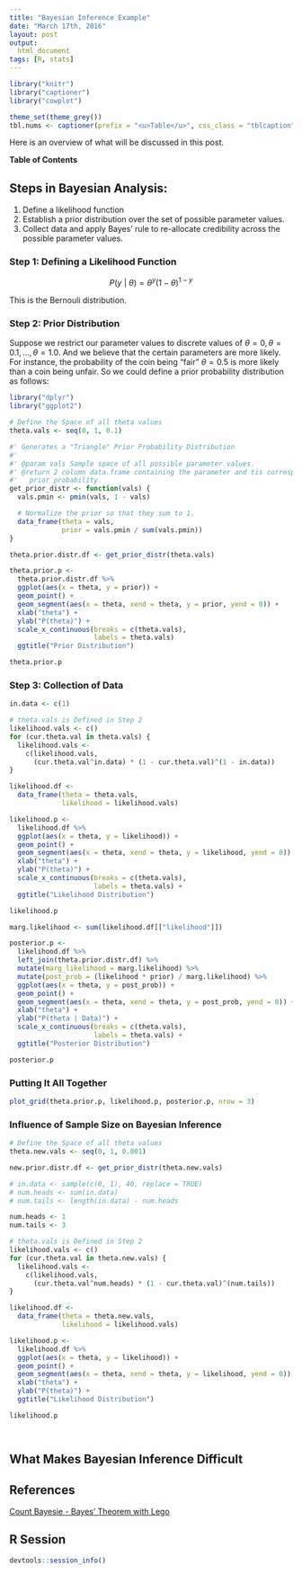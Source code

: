 ```yaml
---
title: "Bayesian Inference Example"
date: "March 17th, 2016"
layout: post
output:
  html_document
tags: [R, stats]
---
```


```r
library("knitr")
library("captioner")
library("cowplot")

theme_set(theme_grey())
tbl.nums <- captioner(prefix = "<u>Table</u>", css_class = "tblcaption")
```

Here is an overview of what will be discussed in this post.

**Table of Contents**

<ul data-toc="body" data-toc-headings="h2,h3"></ul>

## Steps in Bayesian Analysis:

1. Define a likelihood function
1. Establish a prior distribution over the set of possible parameter values.
1. Collect data and apply Bayes' rule to re-allocate credibility across the possible parameter values.

### Step 1: Defining a Likelihood Function

<div>
$$P(y\ |\ \theta) = \theta^{y}(1 - \theta)^{1 - y}$$
</div>

This is the Bernouli distribution.

### Step 2: Prior Distribution

Suppose we restrict our parameter values to discrete values of <span class="inlinecode">$\theta = 0, \theta = 0.1, ..., \theta = 1.0$</span>. And we believe that the certain parameters are more likely. For instance, the probability of the coin being "fair" <span class="inlinecode">$\theta = 0.5$</span> is more likely than a coin being unfair. So we could define a prior probability distribution as follows:

```r
library("dplyr")
library("ggplot2")

# Define the Space of all theta values
theta.vals <- seq(0, 1, 0.1)

#' Generates a "Triangle" Prior Probability Distribution
#'
#' @param vals Sample space of all possible parameter values.
#' @return 2 column data.frame containing the parameter and tis corresponding
#'   prior probability.
get_prior_distr <- function(vals) {
  vals.pmin <- pmin(vals, 1 - vals)

  # Normalize the prior so that they sum to 1.
  data_frame(theta = vals,
             prior = vals.pmin / sum(vals.pmin))
}

theta.prior.distr.df <- get_prior_distr(theta.vals)

theta.prior.p <- 
  theta.prior.distr.df %>%
  ggplot(aes(x = theta, y = prior)) +
  geom_point() +
  geom_segment(aes(x = theta, xend = theta, y = prior, yend = 0)) +
  xlab("theta") +
  ylab("P(theta)") +
  scale_x_continuous(breaks = c(theta.vals),
                     labels = theta.vals) 
  ggtitle("Prior Distribution")

theta.prior.p
```

### Step 3: Collection of Data

```r
in.data <- c(1)

# theta.vals is Defined in Step 2
likelihood.vals <- c()
for (cur.theta.val in theta.vals) {
  likelihood.vals <- 
    c(likelihood.vals, 
      (cur.theta.val^in.data) * (1 - cur.theta.val)^(1 - in.data))
}

likelihood.df <- 
  data_frame(theta = theta.vals,
             likelihood = likelihood.vals)

likelihood.p <- 
  likelihood.df %>%
  ggplot(aes(x = theta, y = likelihood)) +
  geom_point() +
  geom_segment(aes(x = theta, xend = theta, y = likelihood, yend = 0)) +
  xlab("theta") +
  ylab("P(theta)") +
  scale_x_continuous(breaks = c(theta.vals),
                     labels = theta.vals) +
  ggtitle("Likelihood Distribution")

likelihood.p
```

```r
marg.likelihood <- sum(likelihood.df[["likelihood"]])

posterior.p <- 
  likelihood.df %>%
  left_join(theta.prior.distr.df) %>%
  mutate(marg_likelihood = marg.likelihood) %>%
  mutate(post_prob = (likelihood * prior) / marg.likelihood) %>%
  ggplot(aes(x = theta, y = post_prob)) +
  geom_point() +
  geom_segment(aes(x = theta, xend = theta, y = post_prob, yend = 0)) +
  xlab("theta") +
  ylab("P(theta | Data)") +
  scale_x_continuous(breaks = c(theta.vals),
                     labels = theta.vals) +
  ggtitle("Posterior Distribution")

posterior.p
```

### Putting It All Together

```r
plot_grid(theta.prior.p, likelihood.p, posterior.p, nrow = 3)
```

### Influence of Sample Size on Bayesian Inference

```r
# Define the Space of all theta values
theta.new.vals <- seq(0, 1, 0.001)

new.prior.distr.df <- get_prior_distr(theta.new.vals)

# in.data <- sample(c(0, 1), 40, replace = TRUE)
# num.heads <- sum(in.data)
# num.tails <- length(in.data) - num.heads

num.heads <- 1
num.tails <- 3

# theta.vals is Defined in Step 2
likelihood.vals <- c()
for (cur.theta.val in theta.new.vals) {
  likelihood.vals <- 
    c(likelihood.vals, 
      (cur.theta.val^num.heads) * (1 - cur.theta.val)^(num.tails))
}

likelihood.df <- 
  data_frame(theta = theta.new.vals,
             likelihood = likelihood.vals)

likelihood.p <- 
  likelihood.df %>%
  ggplot(aes(x = theta, y = likelihood)) +
  geom_point() +
  geom_segment(aes(x = theta, xend = theta, y = likelihood, yend = 0)) +
  xlab("theta") +
  ylab("P(theta)") +
  ggtitle("Likelihood Distribution")

likelihood.p




```


## What Makes Bayesian Inference Difficult



## References

 [Count Bayesie - Bayes' Theorem with Lego](https://www.countbayesie.com/blog/2015/2/18/bayes-theorem-with-lego)

## R Session

```r
devtools::session_info()
```
